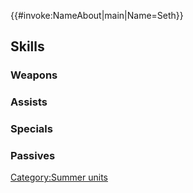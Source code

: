 {{#invoke:NameAbout|main|Name=Seth}}{{HeroPage Tabs}}
{{Hero Infobox
|Name=Seth
|Title=Silver-Sea Knight
|WeaponType=Green Axe
|MoveType=Cavalry
|Origin=Fire Emblem: The Sacred Stones
|Gender=Male
|actorEN=Chris Smith
|actorJP=小山力也
|artist=黒野ユウ
|additionDate=July 7, 2022
|releaseDate=July 7, 2022
|cv1=7
|cv2=100300
|TagID=水着ゼト
|InternalID=826
|Properties=limited,tempest,specDisplay
|description=Young general of Renais who has been assigned to protect Eirika, prepared to accompany her into the water if the situation calls for it. Appears in Fire Emblem: The Sacred Stones.
}}
{{Stats Page
|Lv1HP=18|Lv1ATK=10|Lv1SPD=8|Lv1DEF=9|Lv1RES=5
|GRHP=50|GRATK=70|GRSPD=70|GRDEF=50|GRRES=45
}}
==Skills==
===Weapons===
{{Weapons Table
|weapon1=Iron Axe
|weapon1Default=1
|weapon1Unlock=1
|weapon2=Steel Axe
|weapon2Default=2
|weapon2Unlock=2
|weapon3=Seahorse Axe
|weapon3Default=3
|weapon3Unlock=3
|weapon4=Seahorse Axe+
|weapon4Default=5
|weapon4Unlock=5
}}
===Assists===
{{Assists Table
|assist1=Rally Speed
|assist1Default=4
|assist1Unlock=3
|assist2=Rally Up Spd
|assist2Unlock=4
}}
===Specials===
{{Specials Table}}
===Passives===
{{Passives Table
|passiveA1=Spd/Def Catch 1
|passiveA2=Spd/Def Catch 2
|passiveA3=Spd/Def Catch 3
|passiveA1Unlock=3
|passiveA2Unlock=4
|passiveA3Unlock=5
|passiveC1=Def Tactic 1
|passiveC2=Def Tactic 2
|passiveC3=Def Tactic 3
|passiveC1Unlock=1
|passiveC2Unlock=2
|passiveC3Unlock=4
}}
{{Heroes Navbox}}
[[Category:Summer units]]